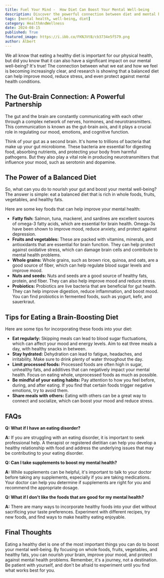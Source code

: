 ```yaml
---
title: Fuel Your Mind -  How Diet Can Boost Your Mental Well-being
description: Discover the powerful connection between diet and mental health. Learn how to nourish your gut and brain with a balanced diet rich in whole foods, fruits, vegetables, and healthy fats to improve mood, reduce stress, and protect against mental health conditions.
tags: [mental health, well-being, diet]
category: HealthAndWellness
date: 2024-08-15
published: True
featured_image: https://i.ibb.co/FKNJVtB/cb3734e5f579.png
author: Albert
---
```



We all know that eating a healthy diet is important for our physical health, but did you know that it can also have a significant impact on our mental well-being?  It's true!  The connection between what we eat and how we feel is becoming increasingly clear, and research is showing that a balanced diet can help improve mood, reduce stress, and even protect against mental health conditions.

## The Gut-Brain Connection: A Powerful Partnership

The gut and the brain are constantly communicating with each other through a complex network of nerves, hormones, and neurotransmitters. This communication is known as the gut-brain axis, and it plays a crucial role in regulating our mood, emotions, and cognitive function.

Think of your gut as a second brain. It's home to trillions of bacteria that make up your gut microbiome. These bacteria are essential for digesting food, absorbing nutrients, and protecting your body from harmful pathogens. But they also play a vital role in producing neurotransmitters that influence your mood, such as serotonin and dopamine.

## The Power of a Balanced Diet

So, what can you do to nourish your gut and boost your mental well-being? The answer is simple: eat a balanced diet that is rich in whole foods, fruits, vegetables, and healthy fats.

Here are some key foods that can help improve your mental health:

* **Fatty fish:** Salmon, tuna, mackerel, and sardines are excellent sources of omega-3 fatty acids, which are essential for brain health. Omega-3s have been shown to improve mood, reduce anxiety, and protect against depression.
* **Fruits and vegetables:** These are packed with vitamins, minerals, and antioxidants that are essential for brain function. They can help protect against oxidative stress, which can damage brain cells and contribute to mental health problems.
* **Whole grains:** Whole grains, such as brown rice, quinoa, and oats, are a good source of fiber, which can help regulate blood sugar levels and improve mood.
* **Nuts and seeds:** Nuts and seeds are a good source of healthy fats, protein, and fiber. They can also help improve mood and reduce stress.
* **Probiotics:** Probiotics are live bacteria that are beneficial for gut health. They can help improve digestion, reduce inflammation, and boost mood. You can find probiotics in fermented foods, such as yogurt, kefir, and sauerkraut.

##  Tips for Eating a Brain-Boosting Diet

Here are some tips for incorporating these foods into your diet:

* **Eat regularly:**  Skipping meals can lead to blood sugar fluctuations, which can affect your mood and energy levels. Aim to eat three meals a day, with healthy snacks in between.
* **Stay hydrated:** Dehydration can lead to fatigue, headaches, and irritability. Make sure to drink plenty of water throughout the day.
* **Limit processed foods:** Processed foods are often high in sugar, unhealthy fats, and additives that can negatively impact your mental health. Focus on eating whole, unprocessed foods as much as possible.
* **Be mindful of your eating habits:** Pay attention to how you feel before, during, and after eating. If you find that certain foods trigger negative emotions, try to avoid them.
* **Share meals with others:**  Eating with others can be a great way to connect and socialize, which can boost your mood and reduce stress.

##  FAQs

**Q: What if I have an eating disorder?**

**A:** If you are struggling with an eating disorder, it is important to seek professional help. A therapist or registered dietitian can help you develop a healthy relationship with food and address the underlying issues that may be contributing to your eating disorder.

**Q: Can I take supplements to boost my mental health?**

**A:** While supplements can be helpful, it's important to talk to your doctor before taking any supplements, especially if you are taking medications. Your doctor can help you determine if supplements are right for you and recommend the appropriate dosage.

**Q: What if I don't like the foods that are good for my mental health?**

**A:**  There are many ways to incorporate healthy foods into your diet without sacrificing your taste preferences. Experiment with different recipes, try new foods, and find ways to make healthy eating enjoyable.

##  Final Thoughts

Eating a healthy diet is one of the most important things you can do to boost your mental well-being. By focusing on whole foods, fruits, vegetables, and healthy fats, you can nourish your brain, improve your mood, and protect against mental health problems. Remember, it's a journey, not a destination. Be patient with yourself, and don't be afraid to experiment until you find what works best for you.
